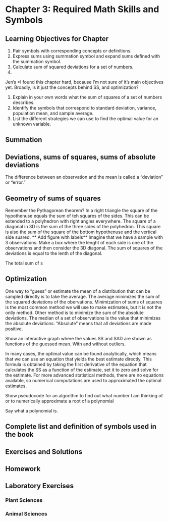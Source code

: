 # Chapter 3:  Required Math Skills and Symbols {#ch.math}

## Learning Objectives for Chapter

1. Pair symbols with corresponding concepts or definitions.
1. Express sums using summation symbol and expand sums defined with the summation symbol.
1. Calculate sum of squared deviations for a set of numbers.
1. 

Jen's 
*I found this chapter hard, because I'm not sure of it's main objectives yet.  Broadly, is it just the concepts behind SS, and optimization?

1. Explain in your own words what the sum of squares of a set of numbers describes.  
2. Identify the symbols that correspond to standard deviation, variance, population mean, and sample average.  
3. List the different strategies we can use to find the optimal value for an unknown variable.


## Summation
## Deviations, sums of squares, sums of absolute deviations

The difference between an observation and the mean is called a "deviation" or "error."



## Geometry of sums of squares

Remember the Pythagorean theorem? In a right triangle the square of the hypothenuse equals the sum of teh squares of the sides. This can be extended to a polyhedron with right angles everywhere. The square of a diagonal in 3D is the sum of the three sides of the polyhedron. This square is also the sum of the square of the bottom hypothenuse and the vertical side suared. ** Add figure with labels** 
Imagine that we have a sample with 3 observations. Make a box where the lenght of each side is one of the observations and then consider the 3D diagonal. The sum of squares of the deviations is equal to the lenth of the diagonal.

The total sum of s

## Optimization

One way to "guess" or estimate the mean of a distribution that can be sampled directly is to take the average. The average minimizes the sum of the squared deviations of the obervations. Minimization of sums of squares is the most common method we will use to make estimates, but it is not the onlly method. Other method is to minimize the sum of the absolute deviations. The median of a set of observations is the value that minimizes the absolute deviations. "Absolute" means that all deviations are made positive.

Show an interactive graph where the values SS and SAD are shown as functions of the guessed mean. With and without outliers.

In many cases, the optimal value can be found analytically, which means that we can use an equation that yields the best estimate directly. This formula is obtained by taking the first derivative of the equation that calculates the SS as a function of the estimate, set it to zero and solve for the estimate. For more advanced statistical methods, there are no equations available, so numerical computations are used to approximated the optimal estimates.

Show pseudocode for an algorithm to find out what number I am thinking of or to numerically approximate a root of a polynomial

Say what a polynomial is.

## Complete list and definition of symbols used in the book



## Exercises and Solutions

## Homework

## Laboratory Exercises

### Plant Sciences

### Animal Sciences

